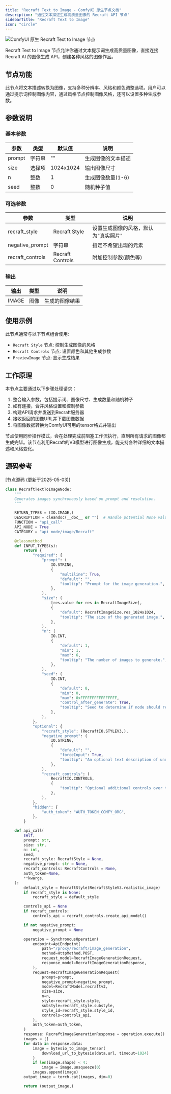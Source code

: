 ```yaml
---
title: "Recraft Text to Image - ComfyUI 原生节点文档"
description: "通过文本描述生成高质量图像的 Recraft API 节点"
sidebarTitle: "Recraft Text to Image"
icon: "circle"
---
```


![ComfyUI 原生 Recraft Text to Image 节点](/images/built-in-nodes/api_nodes/recraft/recraft-text-to-image.jpg)

Recraft Text to Image 节点允许你通过文本提示词生成高质量图像，直接连接 Recraft AI 的图像生成 API，创建各种风格的图像作品。

## 节点功能

此节点将文本描述转换为图像，支持多种分辨率、风格和颜色调整选项。用户可以通过提示词控制图像内容，通过风格节点控制图像风格，还可以设置多种生成参数。

## 参数说明

### 基本参数

| 参数 | 类型 | 默认值 | 说明 |
|-----|-----|-------|------|
| prompt | 字符串 | "" | 生成图像的文本描述 |
| size | 选择项 | 1024x1024 | 输出图像尺寸 |
| n | 整数 | 1 | 生成图像数量(1-6) |
| seed | 整数 | 0 | 随机种子值 |

### 可选参数

| 参数 | 类型 | 说明 |
|-----|-----|------|
| recraft_style | Recraft Style | 设置生成图像的风格，默认为"真实照片" |
| negative_prompt | 字符串 | 指定不希望出现的元素 |
| recraft_controls | Recraft Controls | 附加控制参数(颜色等) |

### 输出

| 输出 | 类型 | 说明 |
|-----|-----|------|
| IMAGE | 图像 | 生成的图像结果 |

## 使用示例

此节点通常与以下节点组合使用:

- `Recraft Style` 节点: 控制生成图像的风格
- `Recraft Controls` 节点: 设置颜色和其他生成参数
- `PreviewImage` 节点: 显示生成结果

## 工作原理

本节点主要通过以下步骤处理请求：

1. 整合输入参数，包括提示词、图像尺寸、生成数量和随机种子
2. 如有连接，合并风格设置和控制参数
3. 构建API请求并发送到Recraft服务器
4. 接收返回的图像URL并下载图像数据
5. 将图像数据转换为ComfyUI可用的tensor格式并输出

节点使用同步操作模式，会在处理完成前阻塞工作流执行，直到所有请求的图像都生成完毕。该节点利用Recraft的V3模型进行图像生成，能支持各种详细的文本描述和风格变化。

## 源码参考

[节点源码 (更新于2025-05-03)] 

```python
class RecraftTextToImageNode:
    """
    Generates images synchronously based on prompt and resolution.
    """

    RETURN_TYPES = (IO.IMAGE,)
    DESCRIPTION = cleandoc(__doc__ or "")  # Handle potential None value
    FUNCTION = "api_call"
    API_NODE = True
    CATEGORY = "api node/image/Recraft"

    @classmethod
    def INPUT_TYPES(s):
        return {
            "required": {
                "prompt": (
                    IO.STRING,
                    {
                        "multiline": True,
                        "default": "",
                        "tooltip": "Prompt for the image generation.",
                    },
                ),
                "size": (
                    [res.value for res in RecraftImageSize],
                    {
                        "default": RecraftImageSize.res_1024x1024,
                        "tooltip": "The size of the generated image.",
                    },
                ),
                "n": (
                    IO.INT,
                    {
                        "default": 1,
                        "min": 1,
                        "max": 6,
                        "tooltip": "The number of images to generate.",
                    },
                ),
                "seed": (
                    IO.INT,
                    {
                        "default": 0,
                        "min": 0,
                        "max": 0xFFFFFFFFFFFFFFFF,
                        "control_after_generate": True,
                        "tooltip": "Seed to determine if node should re-run; actual results are nondeterministic regardless of seed.",
                    },
                ),
            },
            "optional": {
                "recraft_style": (RecraftIO.STYLEV3,),
                "negative_prompt": (
                    IO.STRING,
                    {
                        "default": "",
                        "forceInput": True,
                        "tooltip": "An optional text description of undesired elements on an image.",
                    },
                ),
                "recraft_controls": (
                    RecraftIO.CONTROLS,
                    {
                        "tooltip": "Optional additional controls over the generation via the Recraft Controls node."
                    },
                ),
            },
            "hidden": {
                "auth_token": "AUTH_TOKEN_COMFY_ORG",
            },
        }

    def api_call(
        self,
        prompt: str,
        size: str,
        n: int,
        seed,
        recraft_style: RecraftStyle = None,
        negative_prompt: str = None,
        recraft_controls: RecraftControls = None,
        auth_token=None,
        **kwargs,
    ):
        default_style = RecraftStyle(RecraftStyleV3.realistic_image)
        if recraft_style is None:
            recraft_style = default_style

        controls_api = None
        if recraft_controls:
            controls_api = recraft_controls.create_api_model()

        if not negative_prompt:
            negative_prompt = None

        operation = SynchronousOperation(
            endpoint=ApiEndpoint(
                path="/proxy/recraft/image_generation",
                method=HttpMethod.POST,
                request_model=RecraftImageGenerationRequest,
                response_model=RecraftImageGenerationResponse,
            ),
            request=RecraftImageGenerationRequest(
                prompt=prompt,
                negative_prompt=negative_prompt,
                model=RecraftModel.recraftv3,
                size=size,
                n=n,
                style=recraft_style.style,
                substyle=recraft_style.substyle,
                style_id=recraft_style.style_id,
                controls=controls_api,
            ),
            auth_token=auth_token,
        )
        response: RecraftImageGenerationResponse = operation.execute()
        images = []
        for data in response.data:
            image = bytesio_to_image_tensor(
                download_url_to_bytesio(data.url, timeout=1024)
            )
            if len(image.shape) < 4:
                image = image.unsqueeze(0)
            images.append(image)
        output_image = torch.cat(images, dim=0)

        return (output_image,)
```
